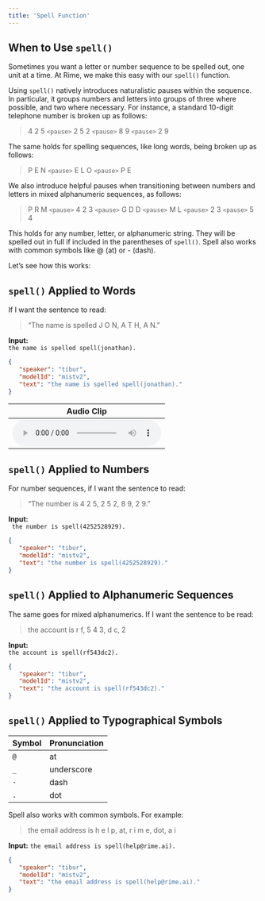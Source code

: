```yaml
---
title: 'Spell Function'
---
```


## When to Use `spell()`

Sometimes you want a letter or number sequence to be spelled out, one unit at a time. At Rime, we make this easy with our `spell()` function.

Using `spell()` natively introduces naturalistic pauses within the sequence. In particular, it groups numbers and letters into groups of three where possible, and two where necessary. For instance, a standard 10-digit telephone number is broken up as follows:

> 4 2 5 `<pause>` 2 5 2 `<pause>` 8 9 `<pause>` 2 9


The same holds for spelling sequences, like long words, being broken up as follows:

> P E N `<pause>` E L O `<pause>` P E


We also introduce helpful pauses when transitioning between numbers and letters in mixed alphanumeric sequences, as follows:

> P R M `<pause>` 4 2 3 `<pause>` G D D `<pause>` M L `<pause>` 2 3 `<pause>` 5 4


This holds for any number, letter, or alphanumeric string. They will be spelled out in full if included in the parentheses of `spell()`. Spell also works with common symbols like @ (at) or - (dash).

Let’s see how this works:

## `spell()` Applied to Words

If I want the sentence to read:  
> “The name is spelled J O N, A T H, A N.”

**Input:**  
`the name is spelled spell(jonathan).`

```json
{
   "speaker": "tibur",
   "modelId": "mistv2",
   "text": "the name is spelled spell(jonathan)."
}
```

|  Audio Clip  |
|--------------|
|  <audio controls src="https://rime.ai/sounds/blog/jonathan.mp3"></audio>

## `spell()` Applied to Numbers

For number sequences, if I want the sentence to read:
> “The number is 4 2 5, 2 5 2, 8 9, 2 9.”

**Input:**  
` the number is spell(4252528929).`

```json
{
   "speaker": "tibur",
   "modelId": "mistv2",
   "text": "the number is spell(4252528929)."
}
```

## `spell()` Applied to Alphanumeric Sequences

The same goes for mixed alphanumerics. If I want the sentence to be read:
> the account is r f, 5 4 3, d c, 2

**Input:**  
`the account is spell(rf543dc2).`

```json
{
   "speaker": "tibur",
   "modelId": "mistv2",
   "text": "the account is spell(rf543dc2)."
}
```

## `spell()` Applied to Typographical Symbols

| Symbol | Pronunciation |
|--------|---------------|
| `@` | at |
| `_` | underscore |
| `-` | dash |
| `.` | dot |

Spell also works with common symbols. For example:
> the email address is h e l p, at, r i m e, dot, a i

**Input:**
`the email address is spell(help@rime.ai).`

```json
{
   "speaker": "tibur",
   "modelId": "mistv2",
   "text": "the email address is spell(help@rime.ai)."
}
```


